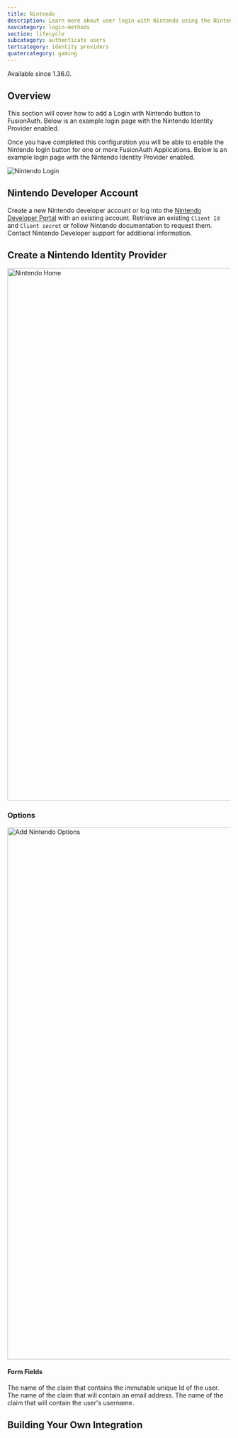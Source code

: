 ```yaml
---
title: Nintendo
description: Learn more about user login with Nintendo using the Nintendo Identity Provider.
navcategory: login-methods
section: lifecycle
subcategory: authenticate users
tertcategory: identity providers
quatercategory: gaming
---
```


<PremiumEditionBlurb />

<Aside type="version">
Available since 1.36.0.
</Aside>

## Overview

This section will cover how to add a Login with Nintendo button to FusionAuth. Below is an example login page with the Nintendo Identity Provider enabled.

Once you have completed this configuration you will be able to enable the Nintendo login button for one or more FusionAuth Applications. Below is an example login page with the Nintendo Identity Provider enabled.

<img src="/img/docs/lifecycle/authenticate-users/identity-providers/gaming/login-nintendo.png" alt="Nintendo Login"  />

<IdentityProviderOverviewDiagram identity_provider_name="Nintendo" />

## Nintendo Developer Account

Create a new Nintendo developer account or log into the [Nintendo Developer Portal](https://developer.nintendo.com) with an existing account. Retrieve an existing `Client Id` and `Client secret` or follow Nintendo documentation to request them. Contact Nintendo Developer support for additional information.

## Create a Nintendo Identity Provider

<IdpApplicationConfiguration identity_provider="Nintendo" />

<img src="/img/docs/lifecycle/authenticate-users/identity-providers/gaming/identity-provider-nintendo-add.png" alt="Nintendo Home" width="1200" />

<IdpFormFields getStartedHref="https://developer.nintendo.com/"
               getStartedText="Nintendo Developer Portal"
               idp="Nintendo"
               linkingStrategy="Create a pending link"
               scopeDescription="The optional scope parameter used by Nintendo to request details about the user." />

### Options

<img src="/img/docs/lifecycle/authenticate-users/identity-providers/gaming/identity-provider-nintendo-add-options.png" alt="Add Nintendo Options" width="1200" role="top-cropped" />

#### Form Fields

<APIBlock>
  <APIField name="Unique Id claim" optional defaults="id">
    The name of the claim that contains the immutable unique Id of the user.
  </APIField>
  <APIField name="Email claim" optional defaults="email">
    The name of the claim that will contain an email address.
  </APIField>
  <APIField name="Username claim" optional defaults="preferred_username">
    The name of the claim that will contain the user's username.
  </APIField>
</APIBlock>

## Building Your Own Integration

<LoginApiIntegration apiRef="/docs/apis/identity-providers/nintendo#complete-the-propsmanual_idp_display_name-login" identity_provider_fragment="nintendo" identity_provider_path="nintendo" />
